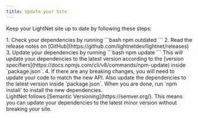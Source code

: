 ```yaml
---
title: Update your Site
---
```




Keep your LightNet site up to date by following these steps:

<Steps>
1. Check your dependencies by running
    ```bash
    npm outdated
    ```
2. Read the release notes on [GitHub](https://github.com/lightnetdev/lightnet/releases)
3. Update your dependencies by running
    ```bash
    npm update
    ```
    This will update your dependencies to the latest version according to the [version specifiers](https://docs.npmjs.com/cli/v8/commands/npm-update) inside `package.json`.
4. If there are any breaking changes, you will need to update your code to match the new API. Also update the dependencies to the latest version inside `package.json`.
   When you are done, run `npm install` to install the new dependencies.
</Steps>

<Aside>
LightNet follows [Semantic Versioning](https://semver.org/). This means you can update your dependencies to the latest minor version without breaking your site.
</Aside>
